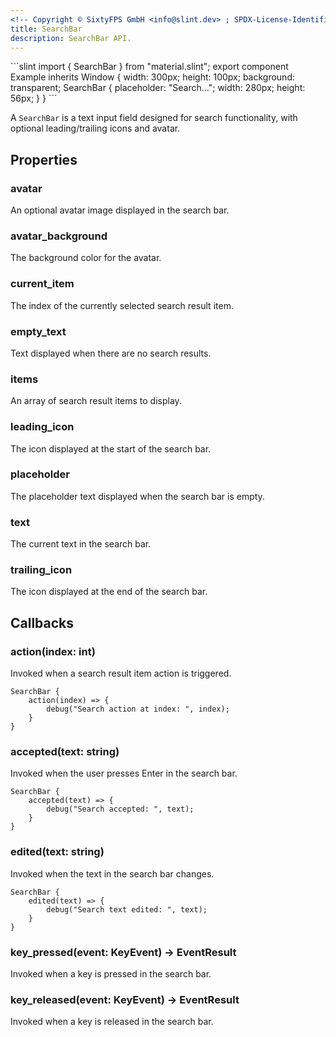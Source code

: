 ```yaml
---
<!-- Copyright © SixtyFPS GmbH <info@slint.dev> ; SPDX-License-Identifier: MIT -->
title: SearchBar
description: SearchBar API.
---
```



<CodeSnippetMD imagePath="" imageWidth="0" imageHeight="0" imageAlt="">
```slint
import { SearchBar } from "material.slint";
export component Example inherits Window {
    width: 300px;
    height: 100px;
    background: transparent;
    SearchBar {
        placeholder: "Search...";
        width: 280px;
        height: 56px;
    }
}
```
</CodeSnippetMD>

A `SearchBar` is a text input field designed for search functionality, with optional leading/trailing icons and avatar.

## Properties

### avatar
<SlintProperty propName="avatar" typeName="image">
An optional avatar image displayed in the search bar.
</SlintProperty>

### avatar_background
<SlintProperty propName="avatar_background" typeName="color" defaultValue="#00000000">
The background color for the avatar.
</SlintProperty>

### current_item
<SlintProperty propName="current_item" typeName="int" propertyVisibility="in-out">
The index of the currently selected search result item.
</SlintProperty>

### empty_text
<SlintProperty propName="empty_text" typeName="string">
Text displayed when there are no search results.
</SlintProperty>

### items
<SlintProperty propName="items" typeName="[ListItem]">
An array of search result items to display.
</SlintProperty>

### leading_icon
<SlintProperty propName="leading_icon" typeName="image">
The icon displayed at the start of the search bar.
</SlintProperty>

### placeholder
<SlintProperty propName="placeholder" typeName="string">
The placeholder text displayed when the search bar is empty.
</SlintProperty>

### text
<SlintProperty propName="text" typeName="string" propertyVisibility="in-out">
The current text in the search bar.
</SlintProperty>

### trailing_icon
<SlintProperty propName="trailing_icon" typeName="image">
The icon displayed at the end of the search bar.
</SlintProperty>

## Callbacks

### action(index: int)
Invoked when a search result item action is triggered.

```slint {2-4}
SearchBar {
    action(index) => {
        debug("Search action at index: ", index);
    }
}
```

### accepted(text: string)
Invoked when the user presses Enter in the search bar.

```slint {2-4}
SearchBar {
    accepted(text) => {
        debug("Search accepted: ", text);
    }
}
```

### edited(text: string)
Invoked when the text in the search bar changes.

```slint {2-4}
SearchBar {
    edited(text) => {
        debug("Search text edited: ", text);
    }
}
```

### key_pressed(event: KeyEvent) -> EventResult
Invoked when a key is pressed in the search bar.

### key_released(event: KeyEvent) -> EventResult
Invoked when a key is released in the search bar. 